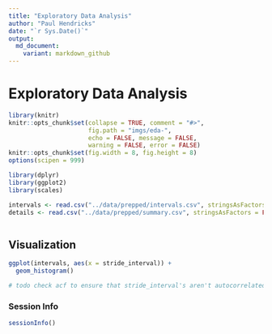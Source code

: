 ```yaml
---
title: "Exploratory Data Analysis"
author: "Paul Hendricks"
date: "`r Sys.Date()`"
output:
  md_document:
    variant: markdown_github
---
```


# Exploratory Data Analysis

```r
library(knitr)
knitr::opts_chunk$set(collapse = TRUE, comment = "#>", 
                      fig.path = "imgs/eda-", 
                      echo = FALSE, message = FALSE, 
                      warning = FALSE, error = FALSE)
knitr::opts_chunk$set(fig.width = 8, fig.height = 8)
options(scipen = 999)
```

```r
library(dplyr)
library(ggplot2)
library(scales)
```

```r
intervals <- read.csv("../data/prepped/intervals.csv", stringsAsFactors = FALSE)
details <- read.csv("../data/prepped/summary.csv", stringsAsFactors = FALSE)
```

```r

```

## Visualization

```r
ggplot(intervals, aes(x = stride_interval)) + 
  geom_histogram()

# todo check acf to ensure that stride_interval's aren't autocorrelated
```


### Session Info

```r
sessionInfo()
```
